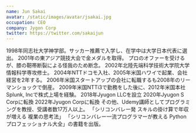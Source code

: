 ```yaml
---
name: Jun Sakai
avatar: /static/images/avatar/jsakai.jpg
occupation: CEO
company: Jygon Corp
twitter: https://twitter.com/sakaijun
---
```


1998年同志社大学神学部。サッカー推薦で入学し、在学中は大学日本代表に選出。
2001年の東アジア競技大会で金メダルを取得。
プロのオファーを受けるが、膝の靭帯断裂による怪我のため断念。
2002年北陸先端科学技術大学院大学情報科学専攻修士。
2004年NTTドコモ入社、2005年米国ハワイで起業、会社経営を2年する。
2006年米国スタートアップの会社に転職するも2008年のリーマンショックで倒産。
2009年米国NTTi3で勤務をした後に、2012年米国本社Splunk, Incで株式上場を経験。
2018年Jyugon LLCを設立
2020年Jyugon S Corpに転換
2022年Jyugon Corpに転換
その他、Udemy講師としてプログラミングを教授、受講者数17万人以上。
「シリコンバレー発 スキルの掛け算で年収が増える 複業の思考法」
「シリコンバレー一流プログラマーが教える Pythonプロフェッショナル大全」の書籍を出版。

